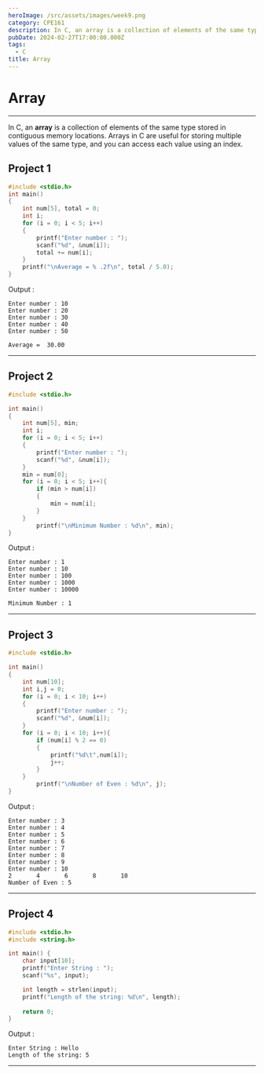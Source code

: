 ```yaml
---
heroImage: /src/assets/images/week9.png
category: CPE161
description: In C, an array is a collection of elements of the same type stored in contiguous memory locations. Arrays in C are useful for storing multiple values of the same type, and you can access each value using an index.
pubDate: 2024-02-27T17:00:00.000Z
tags:
  - C
title: Array
---
```



# Array
---

In C, an **array** is a collection of elements of the same type stored in contiguous memory locations. Arrays in C are useful for storing multiple values of the same type, and you can access each value using an index.

## Project 1

```c
#include <stdio.h>
int main()
{
    int num[5], total = 0;
    int i;
    for (i = 0; i < 5; i++)
    {
        printf("Enter number : ");
        scanf("%d", &num[i]);
        total += num[i];
    }
    printf("\nAverage = % .2f\n", total / 5.0);
}
```

Output :

```plaintext
Enter number : 10
Enter number : 20
Enter number : 30
Enter number : 40
Enter number : 50

Average =  30.00
```

---

## Project 2

```c
#include <stdio.h>

int main()
{
    int num[5], min;
    int i;
    for (i = 0; i < 5; i++)
    {
        printf("Enter number : ");
        scanf("%d", &num[i]);
    }
    min = num[0];
    for (i = 0; i < 5; i++){
        if (min > num[i])
        {
            min = num[i];
        }
    }
        printf("\nMinimum Number : %d\n", min);
}
```

Output :

```plaintext
Enter number : 1
Enter number : 10
Enter number : 100
Enter number : 1000
Enter number : 10000

Minimum Number : 1
```

---

## Project 3

```c
#include <stdio.h>

int main()
{
    int num[10];
    int i,j = 0;
    for (i = 0; i < 10; i++)
    {
        printf("Enter number : ");
        scanf("%d", &num[i]);
    }
    for (i = 0; i < 10; i++){
        if (num[i] % 2 == 0)
        {
            printf("%d\t",num[i]);
            j++;
        }
    }
        printf("\nNumber of Even : %d\n", j);
}

```

Output :

```plaintext
Enter number : 3
Enter number : 4
Enter number : 5
Enter number : 6
Enter number : 7
Enter number : 8
Enter number : 9
Enter number : 10
2       4       6       8       10
Number of Even : 5
```

---

## Project 4

```c
#include <stdio.h>
#include <string.h>

int main() {
    char input[10];
    printf("Enter String : ");
    scanf("%s", input);

    int length = strlen(input);
    printf("Length of the string: %d\n", length);
    
    return 0;
}

```

Output :

```plaintext
Enter String : Hello
Length of the string: 5
```

---
